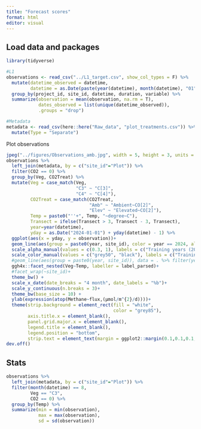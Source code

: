 ```yaml
---
title: "Forecast scores"
format: html
editor: visual
---
```


## Load data and packages

```r
library(tidyverse)

#L1
observations <- read_csv("../L1_target.csv", show_col_types = F) %>%
  mutate(datetime_observed = datetime,
         datetime = as.Date(paste(year(datetime), month(datetime), "01", sep = "-"))) %>%
  group_by(project_id, site_id, datetime, duration, variable) %>%
  summarize(observation = mean(observation, na.rm = T),
            dates_observed = list(unique(datetime_observed)),
            .groups = "drop")

#Metadata
metadata <- read_csv(here::here("Raw_data", "plot_treatments.csv")) %>%
  mutate(Type = "Separate")
```

Plot observations

```r
jpeg("../figures/Observations_amb.jpg", width = 5, height = 3, units = "in", res = 300)
observations %>%
  left_join(metadata, by = c("site_id"="Plot")) %>%
  filter(CO2 == 0) %>%
  group_by(Veg, CO2Treat) %>%
  mutate(Veg = case_match(Veg,
                          "C3" ~ "C[3]",
                          "C4" ~ "C[4]"),
         CO2Treat = case_match(CO2Treat,
                               "Amb" ~ "Ambient~CO[2]",
                               "Elev" ~ "Elevated~CO[2]"),
         Temp = paste0("''+", Temp, "~degree~C"),
         Transect = ifelse(Transect > 3, Transect - 3, Transect),
         year=year(datetime),
         yday = as.Date("2024-01-01") + yday(datetime) - 1) %>%
  ggplot(aes(x = yday, y = observation))+
  geom_line(aes(group = paste0(year, site_id), color = year == 2024, alpha = year == 2024))+
  scale_alpha_manual(values = c(0.3, 1), labels = c("Training years (2017 to 2023)", "Forecast year (2024)"), name = "Year")+
  scale_color_manual(values = c("grey50", "black"), labels = c("Training years (2017 to 2023)", "Forecast year (2024)"), name = "Year")+
  #geom_line(aes(group = paste0(year, site_id)), data = . %>% filter(year == 2024), size = .8)+
  ggh4x::facet_nested(Veg~Temp, labeller = label_parsed)+
  #facet_wrap(~site_id)+
  theme_bw() +
  scale_x_date(date_breaks = "4 month", date_labels = "%b")+
  scale_y_continuous(n.breaks = 3)+
  theme_bw(base_size = 10) +
  ylab(expression(atop(Methane~flux,(µmol/m^{2}/d))))+
  theme(strip.background = element_rect(fill = "white",
                                        color = "grey85"),
        axis.title.x = element_blank(),
        panel.grid.major.x = element_blank(),
        legend.title = element_blank(),
        legend.position = "bottom",
        strip.text = element_text(margin = ggplot2::margin(0.1,0.1,0.1,0.1, "lines")))
dev.off()
```

## Stats

```r
observations %>%
  left_join(metadata, by = c("site_id"="Plot")) %>%
  filter(month(datetime) == 8,
         Veg == "C3",
         CO2 == 0) %>%
  group_by(Temp) %>%
  summarize(min = min(observation),
            max = max(observation),
            sd = sd(observation))
```
